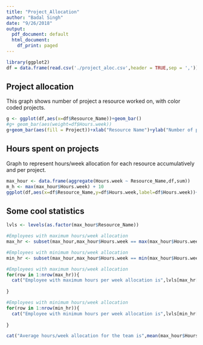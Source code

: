 ```yaml
---
title: "Project_Allocation"
author: "Badal Singh"
date: "9/26/2018"
output:
  pdf_document: default
  html_document:
    df_print: paged
---
```


```r
library(ggplot2)
df = data.frame(read.csv('./project_aloc.csv',header = TRUE,sep = ','))
```

## Project allocation
This graph shows number of project a resource worked on, with color coded projects.
```r
g <- ggplot(df,aes(x=df$Resource_Name))+geom_bar()
#g+ geom_bar(aes(weight=df$Hours.week))
g+geom_bar(aes(fill = Project))+xlab("Resource Name")+ylab("Number of projects")
```

## Hours spent on projects
Graph to represent hours/week allocation for each resource accumulatively and per project.
```r
max_hour <- data.frame(aggregate(Hours.week ~ Resource_Name,df,sum))
m_h <- max(max_hour$Hours.week) + 10
ggplot(df,aes(x=df$Resource_Name,y=df$Hours.week,label=df$Hours.week))+geom_bar(stat = 'identity',aes(fill=Project))+xlab("Resource Name")+ylab("Hours/Week for a Project")+scale_y_continuous(breaks=seq(0,50,5))
```

## Some cool statistics

```r
lvls <- levels(as.factor(max_hour$Resource_Name))

#Employees with maximum hours/week allocation
max_hr <- subset(max_hour,max_hour$Hours.week == max(max_hour$Hours.week))

#Employees with minimum hours/week allocation
min_hr <- subset(max_hour,max_hour$Hours.week == min(max_hour$Hours.week))

#Employees with maximum hours/week allocation
for(row in 1:nrow(max_hr)){
  cat("Employee with maximum hours per week allocation is",lvls[max_hr[row,1]],"with",max_hr[row,2],"hours/week\n")
  
}

#Employees with minimum hours/week allocation
for(row in 1:nrow(min_hr)){
  cat("Employee with minimum hours per week allocation is",lvls[min_hr[row,1]],"with",min_hr[row,2],"hours/week\n")
  
}

cat("Average hours/week allocation for the team is",mean(max_hour$Hours.week),"hours/week")
```



